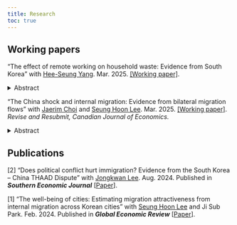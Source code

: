```yaml
---
title: Research
toc: true
---
```


## Working papers

"The effect of remote working on household waste: Evidence from South Korea" with [Hee-Seung Yang](https://sites.google.com/site/heeseungyang/home). Mar. 2025. [\[Working paper\]](working-paper/wfh-waste.pdf).

<details>
  <summary>Abstract</summary>
  Remote working, or Work-From-Home (WFH), is now one of the prevalent work arrangement around the world. However, its impact on the social welfare---such as waste generation---is largely unexplored. This paper examines the causal impact of remote working on household waste generation in South Korea using COVID-19 as a natural experiment. The findings reveal mixed results. While overall household waste in district remain unaffected, districts with higher WFH levels experience increased plastic and textile waste but decreased food waste. These results suggest that remote working may influence current consumption patterns and lifestyle. Understanding these environmental implications is crucial for promoting sustainable work models and responsible waste management in a digital and remote world.
</details>

"The China shock and internal migration: Evidence from bilateral migration flows" with [Jaerim Choi](https://sites.google.com/view/jaerimchoi) and [Seung Hoon Lee](https://sites.google.com/view/seunghoon/home). Mar. 2025. [\[Working paper\]](working-paper/migration_china_shock.pdf). *Revise and Resubmit, Canadian Journal of Economics.*

<details>
  <summary>Abstract</summary>
  Using Korean administrative datasets spanning almost two decades and covering nearly the entire bilateral internal migration flows between local labor markets, we identify the causal impact of the China trade shock on internal migration. The trade shock affects in-migration, but not out-migration. Separating further the China trade shock into export and import shocks, we find that export expansion increases in-migration, whereas import competition reduces in-migration. By decomposing the impact of trade shock into age groups, we find that effects of trade shocks in destination are robust and statistically significant across age groups; and most pronounced for middle-aged people between the ages of 45 and 64. Finally, households with male heads are more likely to be influenced by the trade shock compared to those with female heads, due to the greater reliance of the manufacturing sector on male labor.
</details>

## Publications

[2] "Does political conflict hurt immigration? Evidence from the South Korea -- China THAAD Dispute" with [Jongkwan Lee](https://sites.google.com/site/kwanlee84/home?authuser=0). Aug. 2024. Published in **_Southern Economic Journal_** \[[Paper](https://onlinelibrary.wiley.com/doi/10.1002/soej.12723)\].

[1] "The well-being of cities: Estimating migration attractiveness from internal migration across Korean cities" with [Seung Hoon Lee](https://sites.google.com/view/seunghoon/home) and Ji Sub Park. Feb. 2024. Published in **_Global Economic Review_** \[[Paper](https://www.tandfonline.com/doi/full/10.1080/1226508X.2023.2282622?scroll=top&needAccess=true)\].

